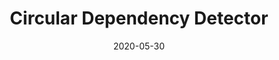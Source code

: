 ---
title: Circular Dependency Detector
date: 2020-05-30
category:
  - Tools
  - Code
external_link: https://www.unrealengine.com/marketplace/en-US/product/circular-dependencies-detector
related_engine: Unreal Engine
externals_profile:
    name: bstt
---